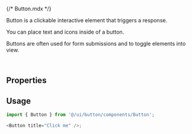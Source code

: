 {/* Button.mdx */}


<Meta of={ButtonStories} />

Button is a clickable interactive element that triggers a response.

You can place text and icons inside of a button.

Buttons are often used for form submissions and to toggle elements into view.

<Story of={ButtonStories.Default} />
<br />

## Properties

<Controls />

## Usage

```js
import { Button } from '@/ui/button/components/Button';

<Button title="Click me" />;
```
